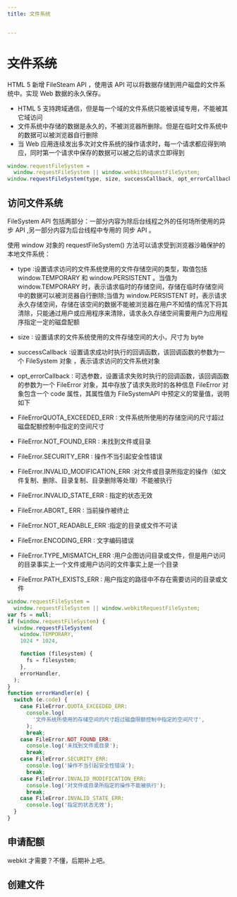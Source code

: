 ```yaml
---
title: 文件系统


---
```


# ~~文件系统~~

HTML 5 新增 FileSteam API ，使用该 API 可以将数据存储到用户磁盘的文件系统中。实现 Web 数据的永久保存。

- HTML 5 支持跨域通信，但是每一个域的文件系统只能被该域专用，不能被其它域访问
- 文件系统中存储的数据是永久的，不被浏览器所删除。但是在临时文件系统中的数据可以被浏览器自行删除
- 当 Web 应用连续发出多次对文件系统的操作请求时，每一个请求都应得到响应，同时第一个请求中保存的数据可以被之后的请求立即得到

```js
window.requestFileSystem =
  window.requestFileSystem || window.webkitRequestFileSystem;
window.requestFileSystem(type, size, successCallback, opt_errorCallback);
```

## 访问文件系统

FileSystem API 包括两部分：一部分内容为除后台线程之外的任何场所使用的异步 API ,另一部分内容为后台线程中专用的 同步 API 。

使用 window 对象的 requestFileSystem() 方法可以请求受到浏览器沙箱保护的本地文件系统：

- type ∶设置请求访问的文件系统使用的文件存储空间的类型，取值包括 window.TEMPORARY 和 window.PERSISTENT 。当值为 window.TEMPORARY
  时，表示请求临时的存储空间，存储在临时存储空间中的数据可以被浏览器自行删除;当值为 window.PERSISTENT
  时，表示请求永久存储空间，存储在该空间的数据不能被浏览器在用户不知情的情况下将其清除，只能通过用户或应用程序来清除，请求永久存储空间需要用户为应用程序指定一定的磁盘配额
- size ∶ 设置请求的文件系统使用的文件存储空间的大小，尺寸为 byte
- successCallback ∶设置请求成功时执行的回调函数，该回调函数的参数为一个 FileSystem 对象 ，表示请求访问的文件系统对象
- opt_errorCallback ∶ 可选参数，设置请求失败时执行的回调函数，该回调函数的参数为一个 FileError 对象，其中存放了请求失败时的各种信息 FileError 对象包含一个 code 属性，其属性值为 FileSystemAPI 中预定义的常量值，说明如下

- FileErrorQUOTA_EXCEEDED_ERR ∶ 文件系统所使用的存储空间的尺寸超过磁盘配额控制中指定的空间尺寸
- FileError.NOT_FOUND_ERR ∶ 未找到文件或目录
- FileError.SECURITY_ERR ∶ 操作不当引起安全性错误
- FileError.INVALID_MODIFICATION_ERR ∶对文件或目录所指定的操作（如文件复制、删除、目录复制、目录删除等处理）不能被执行
- FileError.INVALID_STATE_ERR ∶ 指定的状态无效
- FileError.ABORT\_ ERR ∶ 当前操作被终止
- FileError.NOT_READABLE_ERR ∶指定的目录或文件不可读
- FileError.ENCODING_ERR ∶ 文字编码错误
- FileError.TYPE_MISMATCH_ERR ∶用户企图访问目录或文件，但是用户访问的目录事实上一个文件或用户访问的文件事实上是一个目录
- FileError.PATH_EXISTS_ERR ∶ 用户指定的路径中不存在需要访问的目录或文件

```js
window.requestFileSystem =
  window.requestFileSystem || window.webkitRequestFileSystem;
var fs = null;
if (window.requestFileSystem) {
  window.requestFileSystem(
    window.TEMPORARY,
    1024 * 1024,

    function (filesystem) {
      fs = filesystem;
    },
    errorHandler,
  );
}
function errorHandler(e) {
  switch (e.code) {
    case FileError.QUOTA_EXCEEDED_ERR:
      console.log(
        '文件系统所使用的存储空间的尺寸超过磁盘限额控制中指定的空间尺寸',
      );
      break;
    case FileError.NOT_FOUND_ERR:
      console.log('未找到文件或目录');
      break;
    case FileError.SECURITY_ERR:
      console.log('操作不当引起安全性错误');
      break;
    case FileError.INVALID_MODIFICATION_ERR:
      console.log('对文件或目录所指定的操作不能被执行');
      break;
    case FileError.INVALID_STATE_ERR:
      console.log('指定的状态无效');
  }
}
```

## 申请配额

webkit 才需要？不懂，后期补上吧。

## 创建文件

            